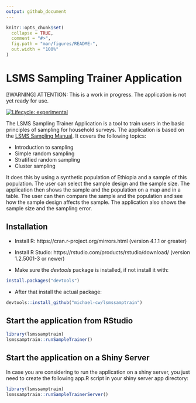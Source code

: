 ```yaml
---
output: github_document
---
```


<!-- README.md is generated from README.Rmd. Please edit that file -->

```r
knitr::opts_chunk$set(
  collapse = TRUE,
  comment = "#>",
  fig.path = "man/figures/README-",
  out.width = "100%"
)
```




# LSMS Sampling Trainer Application

<!-- style in red -->

[!WARNING]
ATTENTION: This is a work in progress. The application is not yet ready for use.


<!-- badges: start -->
[![Lifecycle: experimental](https://img.shields.io/badge/lifecycle-experimental-orange.svg)](https://lifecycle.r-lib.org/articles/stages.html#experimental)
<!-- badges: end -->

<div align="justify">

The LSMS Sampling Trainer Application is a tool to train users in the basic principles of sampling for household surveys. The application is based on the [LSMS Sampling Manual](https://www.worldbank.org/en/programs/lsms/publication/lsms-sampling-manual). It covers the following topics:

* Introduction to sampling
* Simple random sampling
* Stratified random sampling
* Cluster sampling

It does this by using a synthetic population of Ethiopia and a sample of this population. The user can select the sample design and the sample size. The application then shows the sample and the population on a map and in a table. The user can then compare the sample and the population and see how the sample design affects the sample. The application also shows the sample size and the sampling error.


## Installation

* Install R: https://cran.r-project.org/mirrors.html (version 4.1.1 or greater)

* Install R Studio: https://rstudio.com/products/rstudio/download/ (version 1.2.5001-3 or newer)

* Make sure the *devtools* package is installed, if not install it with:

```r
install.packages("devtools")

```


* After that install the actual package:

```r
devtools::install_github("michael-cw/lsmssamptrain")

```

## Start the application from RStudio

```r
library(lsmssamptrain)
lsmssamptrain::runSampleTrainer()

```


## Start the application on a Shiny Server

In case you are considering to run the application on a shiny server, you just need to create the following app.R script in your shiny server app directory:

```r
library(lsmssamptrain)
lsmssamptrain::runSampleTrainerServer()

```

</div>
